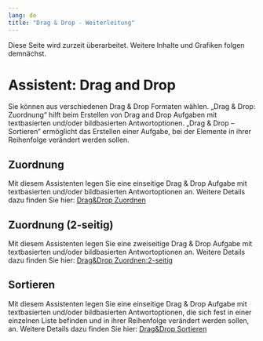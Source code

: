 ```yaml
---
lang: de
title: "Drag & Drop - Weiterleitung"
---
```


::: {.callout-caution}
Diese Seite wird zurzeit überarbeitet. Weitere Inhalte und Grafiken folgen demnächst.
:::

# Assistent: Drag and Drop 
Sie können aus verschiedenen Drag & Drop Formaten wählen. „Drag & Drop: Zuordnung“ hilft beim Erstellen von Drag and Drop Aufgaben mit textbasierten und/oder bildbasierten Antwortoptionen. „Drag & Drop – Sortieren“ ermöglicht das Erstellen einer Aufgabe, bei der Elemente in ihrer Reihenfolge verändert werden sollen.
 
## Zuordnung
Mit diesem Assistenten legen Sie eine einseitige Drag & Drop Aufgabe mit textbasierten und/oder bildbasierten Antwortoptionen an. Weitere Details dazu finden Sie hier: [Drag&Drop Zuordnen](DaD_Assistent_Zuordnung/index.qmd)

## Zuordnung (2-seitig)
Mit diesem Assistenten legen Sie eine zweiseitige Drag & Drop Aufgabe mit textbasierten und/oder bildbasierten Antwortoptionen an. Weitere Details dazu finden Sie hier: [Drag&Drop Zuordnen:2-seitig](DaD_Assistent_Zuordnung_zweiseitig/index.qmd)

## Sortieren
Mit diesem Assistenten legen Sie eine einseitige Drag & Drop Aufgabe mit textbasierten und/oder bildbasierten Antwortoptionen, die sich fest in einer einzelnen Liste befinden und in ihrer Reihenfolge verändert werden sollen, an. Weitere Details dazu finden Sie hier: [Drag&Drop Sortieren](DaD_Assistent_Sortieren/index.qmd)